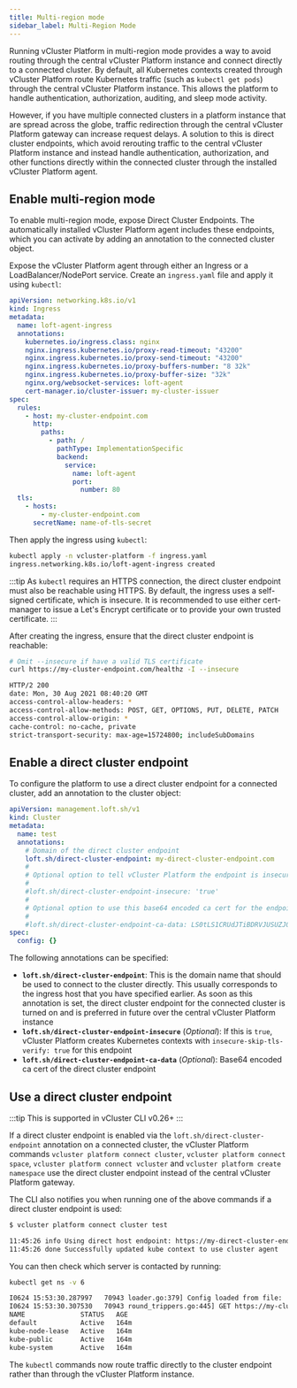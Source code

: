 ```yaml
---
title: Multi-region mode
sidebar_label: Multi-Region Mode
---
```


Running vCluster Platform in multi-region mode provides a way to avoid routing through the central vCluster Platform instance and connect directly to a connected cluster. By default, all Kubernetes contexts created through vCluster Platform route Kubernetes traffic (such as `kubectl get pods`) through the central vCluster Platform instance. This allows the platform to handle authentication, authorization, auditing, and sleep mode activity.

However, if you have multiple connected clusters in a platform instance that are spread across the globe, traffic redirection through the central vCluster Platform gateway can increase request delays. A solution to this is direct cluster endpoints, which avoid rerouting traffic to the central vCluster Platform instance and instead handle authentication, authorization, and other functions directly within the connected cluster through the installed vCluster Platform agent.

## Enable multi-region mode

To enable multi-region mode, expose Direct Cluster Endpoints. The automatically installed vCluster Platform agent includes these endpoints, which you can activate by adding an annotation to the connected cluster object.

Expose the vCluster Platform agent through either an Ingress or a LoadBalancer/NodePort service. Create an `ingress.yaml` file and apply it using `kubectl`:

```yaml title="ingress.yaml"
apiVersion: networking.k8s.io/v1
kind: Ingress
metadata:
  name: loft-agent-ingress
  annotations:
    kubernetes.io/ingress.class: nginx
    nginx.ingress.kubernetes.io/proxy-read-timeout: "43200"
    nginx.ingress.kubernetes.io/proxy-send-timeout: "43200"
    nginx.ingress.kubernetes.io/proxy-buffers-number: "8 32k"
    nginx.ingress.kubernetes.io/proxy-buffer-size: "32k"
    nginx.org/websocket-services: loft-agent
    cert-manager.io/cluster-issuer: my-cluster-issuer
spec:
  rules:
    - host: my-cluster-endpoint.com
      http:
        paths:
          - path: /
            pathType: ImplementationSpecific
            backend:
              service:
                name: loft-agent
                port:
                  number: 80
  tls:
    - hosts:
        - my-cluster-endpoint.com
      secretName: name-of-tls-secret
```

Then apply the ingress using `kubectl`:

```bash title="Apply ingress configuration"
kubectl apply -n vcluster-platform -f ingress.yaml
ingress.networking.k8s.io/loft-agent-ingress created
```

:::tip
As `kubectl` requires an HTTPS connection, the direct cluster endpoint must also be reachable using HTTPS. By default, the ingress uses a self-signed certificate, which is insecure. It is recommended to use either cert-manager to issue a Let's Encrypt certificate or to provide your own trusted certificate.
:::

After creating the ingress, ensure that the direct cluster endpoint is reachable:

```bash title="Test direct cluster endpoint health"
# Omit --insecure if have a valid TLS certificate
curl https://my-cluster-endpoint.com/healthz -I --insecure

HTTP/2 200
date: Mon, 30 Aug 2021 08:40:20 GMT
access-control-allow-headers: *
access-control-allow-methods: POST, GET, OPTIONS, PUT, DELETE, PATCH
access-control-allow-origin: *
cache-control: no-cache, private
strict-transport-security: max-age=15724800; includeSubDomains
```

## Enable a direct cluster endpoint

To configure the platform to use a direct cluster endpoint for a connected cluster, add an annotation to the cluster object:

```yaml title="Cluster configuration with direct endpoint"
apiVersion: management.loft.sh/v1
kind: Cluster
metadata:
  name: test
  annotations:
    # Domain of the direct cluster endpoint
    loft.sh/direct-cluster-endpoint: my-direct-cluster-endpoint.com
    #
    # Optional option to tell vCluster Platform the endpoint is insecure
    #
    #loft.sh/direct-cluster-endpoint-insecure: 'true'
    #
    # Optional option to use this base64 encoded ca cert for the endpoint
    #
    #loft.sh/direct-cluster-endpoint-ca-data: LS0tLS1CRUdJTiBDRVJUSUZJQ0FURS0tLS0tC...
spec:
  config: {}
```

The following annotations can be specified:

- **`loft.sh/direct-cluster-endpoint`**: This is the domain name that should be used to connect to the cluster directly. This usually corresponds to the ingress host that you have specified earlier. As soon as this annotation is set, the direct cluster endpoint for the connected cluster is turned on and is preferred in future over the central vCluster Platform instance
- **`loft.sh/direct-cluster-endpoint-insecure`** (_Optional_): If this is `true`, vCluster Platform creates Kubernetes contexts with `insecure-skip-tls-verify: true` for this endpoint
- **`loft.sh/direct-cluster-endpoint-ca-data`** (_Optional_): Base64 encoded ca cert of the direct cluster endpoint

## Use a direct cluster endpoint

:::tip
This is supported in vCluster CLI v0.26+
:::

If a direct cluster endpoint is enabled via the `loft.sh/direct-cluster-endpoint` annotation on a connected cluster, the vCluster Platform commands `vcluster platform connect cluster`, `vcluster platform connect space`, `vcluster platform connect vcluster` and `vcluster platform create namespace` use the direct cluster endpoint instead of the central vCluster Platform gateway.

The CLI also notifies you when running one of the above commands if a direct cluster endpoint is used:

```bash title="Connect to cluster"
$ vcluster platform connect cluster test
```

```bash title="Example output"
11:45:26 info Using direct host endpoint: https://my-direct-cluster-endpoint.com
11:45:26 done Successfully updated kube context to use cluster agent
```

You can then check which server is contacted by running:

```bash title="Get namespaces with verbose logging"
kubectl get ns -v 6
```

```bash title="Example output"
I0624 15:53:30.287997   70943 loader.go:379] Config loaded from file:  /xxx/.kube/config
I0624 15:53:30.307530   70943 round_trippers.go:445] GET https://my-cluster-endpoint.com/kubernetes/cluster/api/v1/namespaces?limit=500 200 OK in 13 milliseconds
NAME              STATUS   AGE
default           Active   164m
kube-node-lease   Active   164m
kube-public       Active   164m
kube-system       Active   164m
```

The `kubectl` commands now route traffic directly to the cluster endpoint rather than through the vCluster Platform instance.
